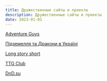 ```yaml
---
title: Дружественные сайты и проекты
description: Дружественные сайты и проекты
date: 2023-01-01
---
```


[Adventure Guys](https://www.adventureguys.club/)

[Підземелля та Дракони в Україні](https://dnd.in.ua/)

[Long story short](https://longstoryshort.app/)

[TTG Club](https://ttg.club/)

[DnD.su](https://dnd.su/)
